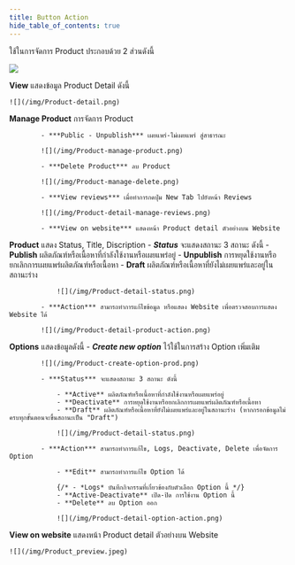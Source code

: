 ```yaml
---
title: Button Action
hide_table_of_contents: true
---
```




<TabItem value="Action">

ใช้ในการจัดการ Product ประกอบด้วย 2 ส่วนดังนี้

![](/img/Product-action.png)

<Tabs>
<TabItem value="View" label="View" default>

**View** แสดงข้อมูล Product Detail ดังนี้

    ![](/img/Product-detail.png)

<Tabs>
<TabItem value="Manage Product" label="Manage Product" default>

**Manage Product** การจัดการ Product

            - ***Public - Unpublish*** เผยแพร่-ไม่เผยแพร่ สู่สาธารณะ

            ![](/img/Product-manage-product.png)

            - ***Delete Product*** ลบ Product

            ![](/img/Product-manage-delete.png)

            - ***View reviews*** เมื่อทำการกดปุ่ม New Tab ไปยังหน้า Reviews

            ![](/img/Product-detail-manage-reviews.png)

            - ***View on website*** แสดงหน้า Product detail ตัวอย่างบน Website

</TabItem>
<TabItem value="Product" label="Product">

**Product** แสดง Status, Title, Discription
            - ***Status*** จะแสดงสถานะ 3 สถานะ ดังนี้
                - **Publish** ผลิตภัณฑ์หรือเนื้อหาที่กำลังใช้งานหรือเผยแพร่อยู่
                - **Unpublish** การหยุดใช้งานหรือยกเลิกการเผยแพร่ผลิตภัณฑ์หรือเนื้อหา
                - **Draft** ผลิตภัณฑ์หรือเนื้อหาที่ยังไม่เผยแพร่และอยู่ในสถานะร่าง

                ![](/img/Product-detail-status.png)

            - ***Action*** สามารถทำการแก้ไขข้อมูล หรือแสดง Website เพื่อตรวจสอบการแสดง Website ได้

            ![](/img/Product-detail-product-action.png)

</TabItem>
<TabItem value="Options" label="Options">

**Options** แสดงข้อมูลดังนี้
            - ***Create new option*** ไว้ใช้ในการสร้าง Option เพิ่มเติม

            ![](/img/Product-create-option-prod.png)

            - ***Status*** จะแสดงสถานะ 3 สถานะ ดังนี้

                - **Active** ผลิตภัณฑ์หรือเนื้อหาที่กำลังใช้งานหรือเผยแพร่อยู่
                - **Deactivate** การหยุดใช้งานหรือยกเลิกการเผยแพร่ผลิตภัณฑ์หรือเนื้อหา
                - **Draft** ผลิตภัณฑ์หรือเนื้อหาที่ยังไม่เผยแพร่และอยู่ในสถานะร่าง (หากกรอกข้อมูลไม่ครบทุกขั้นตอนจะขึ้นสถานะเป็น "Draft")

                ![](/img/Product-detail-status.png)

            - ***Action*** สามารถทำการแก้ไข, Logs, Deactivate, Delete เพื่อจัดการ Option

                - **Edit** สามารถทำการแก้ไข Option ได้

                {/* - *Logs* บันทึกกิจกรรมที่เกี่ยวข้องกับตัวเลือก Option นี้ */}
                - **Active-Deactivate** เปิด-ปิด การใช้งาน Option นี้
                - **Delete** ลบ Option ออก

                ![](/img/Product-detail-option-action.png)
</TabItem>
</Tabs>
</TabItem>

<TabItem value="View on website" label="View on website">

**View on website** แสดงหน้า Product detail ตัวอย่างบน Website

    ![](/img/Product_preview.jpeg)

</TabItem>
</Tabs>

</TabItem>